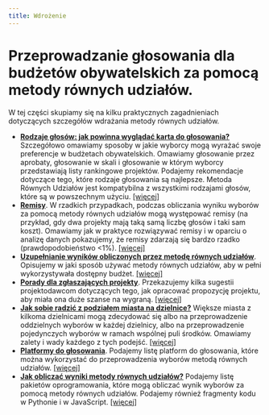 ```yaml
---
title: Wdrożenie
---
```


# Przeprowadzanie głosowania dla budżetów obywatelskich za pomocą metody równych udziałów.

W tej części skupiamy się na kilku praktycznych zagadnieniach dotyczących szczegółów wdrażania metody równych udziałów. 

* [**Rodzaje głosów: jak powinna wyglądać karta do głosowania?**](/implementation/input-formats) Szczegółowo omawiamy sposoby w jakie wyborcy mogą wyrażać swoje preferencje w budżetach obywatelskich. 
Omawiamy głosowanie przez aprobaty, głosowanie w skali i głosowanie w którym wyborcy przedstawiają listy rankingowe projektów. 
Podajemy rekomendacje dotyczące tego, które rodzaje głosowania są najlepsze. Metoda Równych Udziałów jest kompatybilna z wszystkimi rodzajami głosów, które są w powszechnym użyciu. [[więcej]](/implementation/input-formats)
* [**Remisy**](/implementation/tie-breaking). W rzadkich przypadkach, podczas obliczania wyniku wyborów za pomocą metody równych udziałów mogą występować remisy (na przykład, gdy dwa projekty mają taką samą liczbę głosów i taki sam koszt).
Omawiamy jak w praktyce rozwiązywać remisy i w oparciu o analizę danych pokazujemy, że remisy zdarzają się bardzo rzadko (prawdopodobieństwo &lt;1%). [[więcej]](/implementation/tie-breaking)
* [**Uzupełnianie wyników obliczonych przez metodę równych udziałów**](/implementation/completion). Opisujemy w jaki sposób używać metody równych udziałów, aby w pełni wykorzystywała dostępny budżet. [[więcej]](/implementation/completion)
* [**Porady dla zgłaszających projekty**](/implementation/advice-project-proposers). Przekazujemy kilka sugestii projektodawcom dotyczących tego, jak opracować propozycję projektu, aby miała ona duże szanse na wygraną. [[więcej]](/implementation/advice-project-proposers)
* [**Jak sobie radzić z podziałem miasta na dzielnice?**](/implementation/city-districts) Większe miasta z kilkoma dzielnicami mogą zdecydować się albo na przeprowadzenie oddzielnych wyborów w każdej dzielnicy,
albo na przeprowadzenie pojedynczych wyborów w ramach wspólnej puli środków. Omawiamy zalety i wady każdego z tych podejść. [[więcej]](/implementation/city-districts)
* [**Platformy do głosowania**](/implementation/voting-platforms). Podajemy listę platform do głosowania, które można wykorzystać do przeprowadzenia wyborów metodą równych udziałów. [[więcej]](/implementation/voting-platforms)
* [**Jak obliczać wyniki metody równych udziałów?**](/implementation/computation) Podajemy listę pakietów oprogramowania, które mogą obliczać wynik wyborów za pomocą metody równych udziałów. Podajemy również 
fragmenty kodu w Pythonie i w JavaScript. [[więcej]](/implementation/computation)
